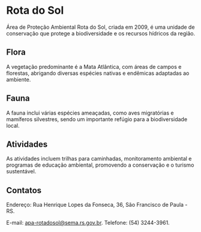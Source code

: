 # Rota do Sol

Área de Proteção Ambiental Rota do Sol, criada em 2009, é uma unidade de conservação que protege a biodiversidade e os recursos hídricos da região.

## Flora

A vegetação predominante é a Mata Atlântica, com áreas de campos e florestas, abrigando diversas espécies nativas e endêmicas adaptadas ao ambiente.

## Fauna

A fauna inclui várias espécies ameaçadas, como aves migratórias e mamíferos silvestres, sendo um importante refúgio para a biodiversidade local.

## Atividades

As atividades incluem trilhas para caminhadas, monitoramento ambiental e programas de educação ambiental, promovendo a conservação e o turismo sustentável.

## Contatos

Endereço: Rua Henrique Lopes da Fonseca, 36, São Francisco de Paula - RS.

E-mail: apa-rotadosol@sema.rs.gov.br. Telefone: (54) 3244-3961.